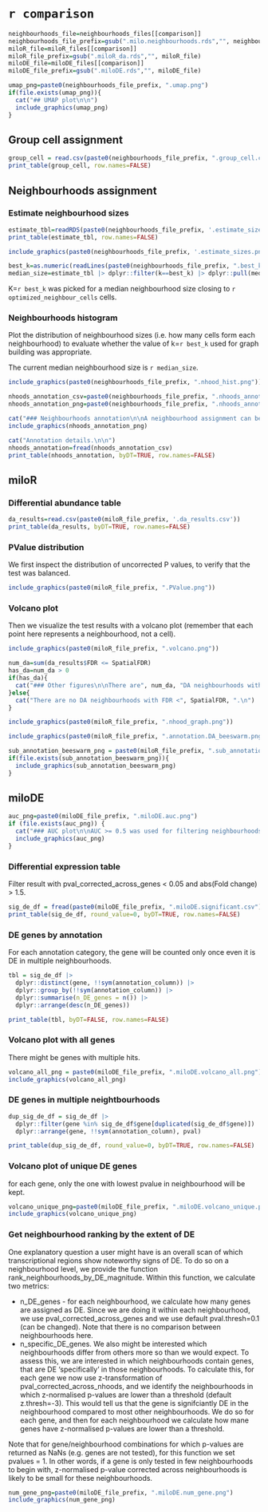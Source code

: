 
# `r comparison`

```r
neighbourhoods_file=neighbourhoods_files[[comparison]]
neighbourhoods_file_prefix=gsub(".milo.neighbourhoods.rds","", neighbourhoods_file)
miloR_file=miloR_files[[comparison]]
miloR_file_prefix=gsub(".miloR_da.rds","", miloR_file)
miloDE_file=miloDE_files[[comparison]]
miloDE_file_prefix=gsub(".miloDE.rds","", miloDE_file)
```

```r
umap_png=paste0(neighbourhoods_file_prefix, ".umap.png")
if(file.exists(umap_png)){
  cat("## UMAP plot\n\n")
  include_graphics(umap_png)
}
```

## Group cell assignment

```r
group_cell = read.csv(paste0(neighbourhoods_file_prefix, ".group_cell.csv"))
print_table(group_cell, row.names=FALSE)
```

## Neighbourhoods assignment

### Estimate neighbourhood sizes

```r
estimate_tbl=readRDS(paste0(neighbourhoods_file_prefix, '.estimate_sizes.rds'))
print_table(estimate_tbl, row.names=FALSE)
```

```r
include_graphics(paste0(neighbourhoods_file_prefix, '.estimate_sizes.png'))
```

```r
best_k=as.numeric(readLines(paste0(neighbourhoods_file_prefix, ".best_k.txt")))
median_size=estimate_tbl |> dplyr::filter(k==best_k) |> dplyr::pull(med)
```

K=`r best_k` was picked for a median neighbourhood size closing to `r optimized_neighbour_cells` cells. 

### Neighbourhoods histogram

Plot the distribution of neighbourhood sizes (i.e. how many cells form each neighbourhood) to evaluate whether the value of k=`r best_k` used for graph building was appropriate.

The current median neighbourhood size is `r median_size`.

```r
include_graphics(paste0(neighbourhoods_file_prefix, ".nhood_hist.png"))
```

```r
nhoods_annotation_csv=paste0(neighbourhoods_file_prefix, ".nhoods_annotation.csv")
nhoods_annotation_png=paste0(neighbourhoods_file_prefix, ".nhoods_annotation.png")
```

```r
cat("### Neighbourhoods annotation\n\nA neighbourhood assignment can be visualised using Milo plots, in which each circle corresponds to a neighbourhood, and edges between them represent shared cells. The center of each neighbourhood are coordinated in 2D latent space (e.g. UMAP) for the center cell of the neighbourhood. We can also colour each neighbourhood by provided metric. In this plot, we will annotate each neighbourhood with its enriched cell type, and colour neighbourhoods by assigned cell types.\n\n")
include_graphics(nhoods_annotation_png)

cat("Annotation details.\n\n")
nhoods_annotation=fread(nhoods_annotation_csv)
print_table(nhoods_annotation, byDT=TRUE, row.names=FALSE)
```

## miloR 

### Differential abundance table

```r
da_results=read.csv(paste0(miloR_file_prefix, '.da_results.csv'))
print_table(da_results, byDT=TRUE, row.names=FALSE)
```

### PValue distribution

We first inspect the distribution of uncorrected P values, to verify that the test was balanced.

```r
include_graphics(paste0(miloR_file_prefix, ".PValue.png"))
```

### Volcano plot

Then we visualize the test results with a volcano plot (remember that each point here represents a neighbourhood, not a cell).

```r
include_graphics(paste0(miloR_file_prefix, ".volcano.png"))
```

```r
num_da=sum(da_results$FDR <= SpatialFDR)
has_da=num_da > 0
if(has_da){
  cat("### Other figures\n\nThere are", num_da, "DA neighbourhoods with FDR <", SpatialFDR, ".\n")
}else{
  cat("There are no DA neighbourhoods with FDR <", SpatialFDR, ".\n")
}
```

```r
include_graphics(paste0(miloR_file_prefix, ".nhood_graph.png"))
```

```r
include_graphics(paste0(miloR_file_prefix, ".annotation.DA_beeswarm.png"))
```

```r
sub_annotation_beeswarm_png = paste0(miloR_file_prefix, ".sub_annotation.DA_beeswarm.png")
if(file.exists(sub_annotation_beeswarm_png)){
  include_graphics(sub_annotation_beeswarm_png)
}
```

## miloDE 

```r
auc_png=paste0(miloDE_file_prefix, ".miloDE.auc.png")
if (file.exists(auc_png)) {
  cat("### AUC plot\n\nAUC >= 0.5 was used for filtering neighbourhoods for DA test.\n\n")
  include_graphics(auc_png)
} 
```

### Differential expression table

Filter result with pval_corrected_across_genes < 0.05 and abs(Fold change) > 1.5.

```r
sig_de_df = fread(paste0(miloDE_file_prefix, ".miloDE.significant.csv"))
print_table(sig_de_df, round_value=0, byDT=TRUE, row.names=FALSE)
```

### DE genes by annotation

For each annotation category, the gene will be counted only once even it is DE in multiple neighbourhoods.

```r
tbl = sig_de_df |> 
  dplyr::distinct(gene, !!sym(annotation_column)) |>
  dplyr::group_by(!!sym(annotation_column)) |>
  dplyr::summarise(n_DE_genes = n()) |>
  dplyr::arrange(desc(n_DE_genes))

print_table(tbl, byDT=FALSE, row.names=FALSE)
```

### Volcano plot with all genes 

There might be genes with multiple hits.

```r
volcano_all_png = paste0(miloDE_file_prefix, ".miloDE.volcano_all.png")
include_graphics(volcano_all_png)
```

### DE genes in multiple neightbourhoods

```r
dup_sig_de_df = sig_de_df |> 
  dplyr::filter(gene %in% sig_de_df$gene[duplicated(sig_de_df$gene)]) |>
  dplyr::arrange(gene, !!sym(annotation_column), pval)

print_table(dup_sig_de_df, round_value=0, byDT=TRUE, row.names=FALSE)
```

### Volcano plot of unique DE genes 

for each gene, only the one with lowest pvalue in neighbourhood will be kept.

```r
volcano_unique_png=paste0(miloDE_file_prefix, ".miloDE.volcano_unique.png")
include_graphics(volcano_unique_png)
```

### Get neighbourhood ranking by the extent of DE

One explanatory question a user might have is an overall scan of which transcriptional regions show noteworthy signs of DE. To do so on a neighbourhood level, we provide the function rank_neighbourhoods_by_DE_magnitude. Within this function, we calculate two metrics:

- n_DE_genes - for each neighbourhood, we calculate how many genes are assigned as DE. Since we are doing it within each neighbourhood, we use pval_corrected_across_genes and we use default pval.thresh=0.1 (can be changed). Note that there is no comparison between neighbourhoods here.
- n_specific_DE_genes. We also might be interested which neighbourhoods differ from others more so than we would expect. To assess this, we are interested in which neighbourhoods contain genes, that are DE ‘specifically’ in those neighbourhoods. To calculate this, for each gene we now use z-transformation of pval_corrected_across_nhoods, and we identify the neighbourhoods in which z-normalised p-values are lower than a threshold (default z.thresh=-3). This would tell us that the gene is signifciantly DE in the neighbourhood compared to most other neighbourhoods. We do so for each gene, and then for each neighbourhood we calculate how mane genes have z-normalised p-values are lower than a threshold.

Note that for gene/neighbourhood combinations for which p-values are returned as NaNs (e.g. genes are not tested), for this function we set pvalues = 1. In other words, if a gene is only tested in few neighbourhoods to begin with, z-normalised p-value corrected across neighbourhoods is likely to be small for these neighbourhoods.

```r
num_gene_png=paste0(miloDE_file_prefix, ".miloDE.num_gene.png")
include_graphics(num_gene_png)
```
